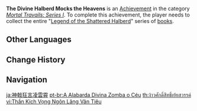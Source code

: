 {{Achievement Infobox
|title        = 
|id           = 80004
|order id     = 0004
|category     = Mortal Travails: Series I
|description  = Collect the entire "[[Legend of the Shattered Halberd]]" series.
|requirements = 
|primogems    = 5
|tracking     = 
|topic        = Books
}}
'''The Divine Halberd Mocks the Heavens''' is an [[Achievement]] in the category ''[[Mortal Travails: Series I]]''. To complete this achievement, the player needs to collect the entire "[[Legend of the Shattered Halberd]]" series of [[books]].
<!--
==Trivia==

==Video Guides==
{{EVT
|video1   = 
|caption1 = 
}}
-->
==Other Languages==
{{Other Languages
|en      = The Divine Halberd Mocks the Heavens
|zhs     = 神戟狂言凌云霄
|zhs_rm  = Shénjǐ Kuángyán Líng Yúnxiāo
|zht     = 神戟狂言凌雲霄
|zht_rm  = Shénjǐ Kuángyán Líng Yúnxiāo
|zh_tl   = The Divine Halberd Raves Wildly at the High Heavens
|ja      = 神戟狂言凌雲霄
|ja_rm   = Shingeki Kyougen Ryou'unshou{{Assumed}}
|ja_tl   = 
|ko      = 하늘 높이 솟은 신극
|ko_rm   = Haneul Nopi Soseun Singeuk
|ko_tl   = The Divine Halberd Soaring High into the Sky
|es      = La Alabarda Divina se burla de los cielos
|es_tl   = The Divine Halberd Mocks the Heavens
|fr      = La hallebarde divine se moque des dieux
|fr_tl   = The Divine Halberd Mocks the Gods
|ru      = Священная алебарда посрамила небеса
|ru_tl   = The Holy Halberd Disgraced the Heavens
|th      = ง้าวศักดิ์สิทธิ์เย้ยสวรรค์
|th_rm   = 
|th_tl   = Divine Halberd Mocks Heaven
|vi      = Thần Kích Vọng Ngôn Lăng Vân Tiêu
|vi_tl   = 
|de      = Verspottung des Himmels
|de_tl   = Mockery of the Heavens
|id      = Tombak Dewa yang Mencela Langit
|id_tl   = Spear of God that Mocks the Heaven
|pt      = A Alabarda Divina Zomba o Céu
|pt_tl   = 
|tr      = Kutsal Baltalı Mızrak Göklerle Alay Ediyor
|tr_tl   = 
|it      = L'Alabarda divina deride i cieli
|it_tl   = 
}}

==Change History==
{{Change History|1.0}}
<!--
==References==
{{Reflist}}
-->
==Navigation==
{{Achievement Navbox|Mortal Travails: Series I}}

[[ja:神戟狂言凌雲霄]]
[[pt-br:A Alabarda Divina Zomba o Céu]]
[[th:ง้าวศักดิ์สิทธิ์เย้ยสวรรค์]]
[[vi:Thần Kích Vọng Ngôn Lăng Vân Tiêu]]